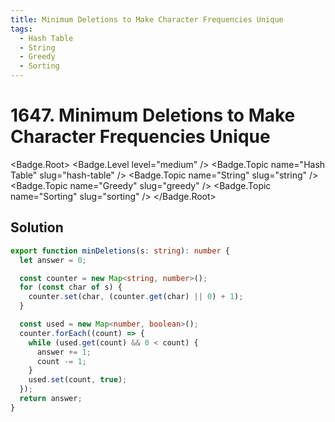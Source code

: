 ```yaml
---
title: Minimum Deletions to Make Character Frequencies Unique
tags:
  - Hash Table
  - String
  - Greedy
  - Sorting
---
```


# 1647. Minimum Deletions to Make Character Frequencies Unique

<Badge.Root>
  <Badge.Level level="medium" />
  <Badge.Topic name="Hash Table" slug="hash-table" />
  <Badge.Topic name="String" slug="string" />
  <Badge.Topic name="Greedy" slug="greedy" />
  <Badge.Topic name="Sorting" slug="sorting" />
</Badge.Root>

## Solution

```typescript filename="solution.ts" copy
export function minDeletions(s: string): number {
  let answer = 0;

  const counter = new Map<string, number>();
  for (const char of s) {
    counter.set(char, (counter.get(char) || 0) + 1);
  }

  const used = new Map<number, boolean>();
  counter.forEach((count) => {
    while (used.get(count) && 0 < count) {
      answer += 1;
      count -= 1;
    }
    used.set(count, true);
  });
  return answer;
}
```

<ProblemLink
  codingSite="leetcode"
  href="https://leetcode.com/problems/minimum-deletions-to-make-character-frequencies-unique/"
  title="Minimum Deletions to Make Character Frequencies Unique"
/>
